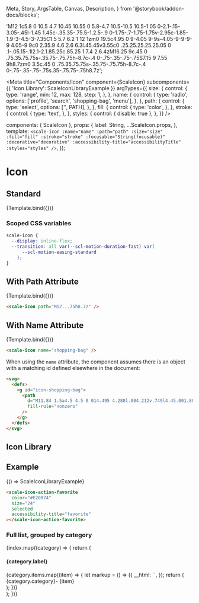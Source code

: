   Meta,
  Story,
  ArgsTable,
  Canvas,
  Description,
} from '@storybook/addon-docs/blocks';

  'M12 1c5.8 0 10.5 4.7 10.45 10.55 0 5.8-4.7 10.5-10.5 10.5-1.05 0-2.1-.15-3.05-.45l-1.45 1.45c-.35.35-.75.5-1.2.5-.9 0-1.75-.7-1.75-1.75v-2.95c-1.85-1.9-3-4.5-3-7.35C1.5 5.7 6.2 1 12 1zm0 19.5c4.95 0 9-4.05 9-9s-4.05-9-9-9-9 4.05-9 9c0 2.35.9 4.6 2.6 6.3l.45.45v3.55c0 .25.25.25.25.25.05 0 .1-.05.15-.1l2.1-2.1.85.25c.85.25 1.7.4 2.6.4zM16.25 9c.45 0 .75.35.75.75s-.35.75-.75.75h-8.7c-.4 0-.75-.35-.75-.75S7.15 9 7.55 9h8.7zm0 3.5c.45 0 .75.35.75.75s-.35.75-.75.75h-8.7c-.4 0-.75-.35-.75-.75s.35-.75.75-.75h8.7z';

<Meta
  title="Components/Icon"
  component={ScaleIcon}
  subcomponents={{ 'Icon Library': ScaleIconLibraryExample }}
  argTypes={{
    size: {
      control: {
        type: 'range',
        min: 12,
        max: 128,
        step: 1,
      },
    },
    name: {
      control: {
        type: 'radio',
        options: ['profile', 'search', 'shopping-bag', 'menu'],
      },
    },
    path: {
      control: {
        type: 'select',
        options: ['', PATH],
      },
    },
    fill: {
      control: {
        type: 'color',
      },
    },
    stroke: {
      control: {
        type: 'text',
      },
    },
    styles: {
      control: { disable: true },
    },
  }}
/>

  components: { ScaleIcon },
  props: {
    label: String,
    ...ScaleIcon.props,
  },
  template: `
    <scale-icon
      :name="name"
      :path="path"
      :size="size"
      :fill="fill"
      :stroke="stroke"
      :focusable="String(focusable)"
      :decorative="decorative"
      :accessibility-title="accessibilityTitle"
      :styles="styles"
    />
  `,
});

# Icon

## Standard

<Canvas withSource="none">
  <Story
    name="Standard"
    args={{
      name: 'profile',
      accessibilityTitle: 'profile',
    }}
  >
    {Template.bind({})}
  </Story>
</Canvas>

<ArgsTable story="Standard" />

### Scoped CSS variables

```css
scale-icon {
  --display: inline-flex;
  --transition: all var(--scl-motion-duration-fast) var(
      --scl-motion-easing-standard
    );
}
```

## With Path Attribute

<Canvas withSource="none">
  <Story
    name="With Path Attribute"
    args={{
      path: PATH,
      accessibilityTitle: 'feedback message',
    }}
  >
    {Template.bind({})}
  </Story>
</Canvas>

```html
<scale-icon path="M12...75h8.7z" />
```

## With Name Attribute

<Canvas withSource="none">
  <Story
    name="With Name Attribute"
    args={{
      name: 'shopping-bag',
      accessibilityTitle: 'shopping bag',
    }}
  >
    {Template.bind({})}
  </Story>
</Canvas>

```html
<scale-icon name="shopping-bag" />
```

When using the `name` attribute, the component assumes there is an object with a matching id defined elsewhere in the document:

```html
<svg>
  <defs>
    <g id="icon-shopping-bag">
      <path
        d="M11.84 1.5a4.5 4.5 0 014.495 4.288l.004.212v.749l4.45.001.883 12.794a3 3 0 01-2.993 3.206H5a3 3 0 01-2.992-3.206L2.89 6.75h4.45V6l.002-.133A4.5 4.5 0 0111.84 1.5zm7.549 6.75h-15.1l-.785 11.397A1.5 1.5 0 005 21.25h13.68l.088-.003a1.5 1.5 0 001.407-1.6L19.39 8.25zM8.089 9.5a1 1 0 11.002 1.999A1 1 0 018.089 9.5zm7.5 0a1 1 0 11.002 1.999 1 1 0 01-.002-1.999zM11.84 3a3 3 0 00-2.994 2.824L8.839 6v.75l6-.001V6l-.002-.112A3 3 0 0011.84 3z"
        fill-rule="nonzero"
      />
    </g>
  </defs>
</svg>
```

## Icon Library

## Example

<Canvas withSource="none">
  <Story
    name="Icon Library"
    args={{
      color: '#E20074',
      selected: true,
      size: 24,
      accessibilityTitle: 'favorite',
      decorative: false,
    }}
  >
    {() => ScaleIconLibraryExample}
  </Story>
</Canvas>

```html
<scale-icon-action-favorite
  color="#E20074"
  size="24"
  selected
  accessibility-title="favorite"
></scale-icon-action-favorite>
```

### Full list, grouped by category

<div style={{ marginTop: 16 }}>
  {index.map((category) => {
    return (
      <div key={category.category}>
        <h4>{category.label}</h4>
        <div
          style={{
            display: 'grid',
            gridTemplateColumns: 'repeat(auto-fill, minmax(240px, 1fr))',
            gap: 16,
            marginTop: 32,
          }}
        >
          {category.items.map((item) => {
            let markup = () => ({
              __html: `<scale-icon-${category.category}-${item} accessibility-title="${item}" />`,
            });
            return (
              <div key={item}>
                <span>
                  <span style={{ color: '#7C7C7C' }}>{category.category}-</span>
                  {item}
                </span>
                <Canvas mdxSource={markup().__html}>
                  <span dangerouslySetInnerHTML={markup()}></span>
                </Canvas>
              </div>
            );
          })}
        </div>
      </div>
    );
  })}
</div>
